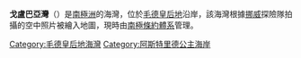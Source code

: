 {{coord|69|58|S|9|50|E|source:GNIS|display=title}}

'''戈盧巴亞灣'''（{{lang-en|Golubaya Bay}}）是[[南極洲|南極洲]]的海灣，位於[[毛德皇后地|毛德皇后地]]沿岸，該海灣根據[[挪威|挪威]]探險隊拍攝的空中照片被繪入地圖，現時由[[南極條約體系|南極條約體系]]管理。

{{DEFAULTSORT:Golubaya Bay}}
[[Category:毛德皇后地海灣|Category:毛德皇后地海灣]]
[[Category:阿斯特里德公主海岸|Category:阿斯特里德公主海岸]]


{{PrincessAstridCoast-geo-stub}}